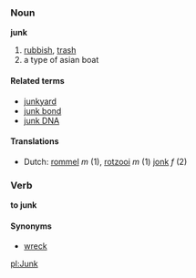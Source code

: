 ===Noun===
'''junk'''

# [[rubbish]], [[trash]]
# a type of asian boat

====Related terms====
*[[junkyard]]
*[[junk bond]]
*[[junk DNA]]

====Translations====
*Dutch: [[rommel]] ''m'' (1), [[rotzooi]] ''m'' (1) [[jonk]] ''f'' (2)

===Verb===
'''to junk'''

====Synonyms====
*[[wreck]]

[[pl:Junk]]